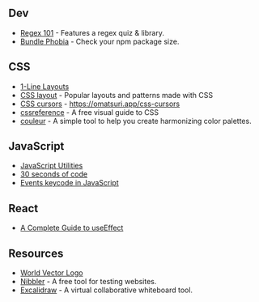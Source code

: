 ## Dev

- [Regex 101](https://regex101.com/) - Features a regex quiz & library.
- [Bundle Phobia](https://bundlephobia.com/) - Check your npm package size.

## CSS

- [1-Line Layouts](http://1linelayouts.glitch.me/)
- [CSS layout](https://csslayout.io/) - Popular layouts and patterns made with CSS
- [CSS cursors](https://omatsuri.app/css-cursors) - https://omatsuri.app/css-cursors
- [cssreference](https://cssreference.io/) - A free visual guide to CSS
- [couleur](https://couleur.io/) - A simple tool to help you create harmonizing color palettes.

## JavaScript

- [JavaScript Utilities](https://1loc.dev)
- [30 seconds of code](https://www.30secondsofcode.org/list/p/1)
- [Events keycode in JavaScript](https://omatsuri.app/events-keycode)

## React

- [A Complete Guide to useEffect](https://overreacted.io/a-complete-guide-to-useeffect/)

## Resources

- [World Vector Logo](https://worldvectorlogo.com/)
- [Nibbler](https://nibbler.silktide.com/) - A free tool for testing websites.
- [Excalidraw](https://excalidraw.com) - A virtual collaborative whiteboard tool.
